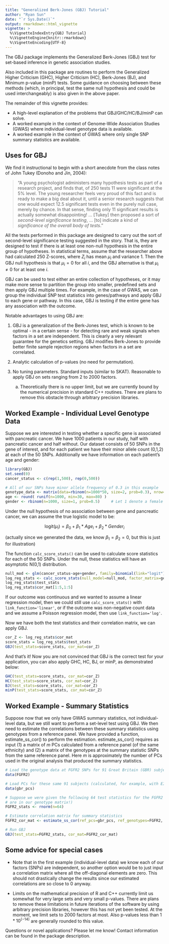 ```yaml
---
title: "Generalized Berk-Jones (GBJ) Tutorial"
author: "Ryan Sun"
date: "`r Sys.Date()`"
output: rmarkdown::html_vignette
vignette: >
  %\VignetteIndexEntry{GBJ Tutorial}
  %\VignetteEngine{knitr::rmarkdown}
  %\VignetteEncoding{UTF-8}
---
```


The GBJ package implements the Generalized Berk-Jones (GBJ) test for set-based inference in genetic association studies.

Also included in this package are routines to perform the Generalized Higher Criticism (GHC), Higher Criticism (HC),
Berk-Jones (BJ), and Minimum p-value (minP) tests.  Some guidance on choosing between these methods (which, in principal,
test the same null hypothesis and could be used interchangeably) is also given in the above paper. 

The remainder of this vignette provides:

* A high-level explanation of the problems that GBJ/GHC/HC/BJ/minP can solve.
* A worked example in the context of Genome-Wide Association Studies (GWAS) where individual-level genotype data is available. 
* A worked example in the context of GWAS where only single SNP summary statistics are available. 

## Uses for GBJ

We find it instructional to begin with a short anecdote from the class notes of John Tukey (Donoho and Jin, 2004):

> "A young psychologist administers many hypothesis tests as part of a research project, and finds that, of 250 tests 11 were significant at the 5% level.  The young researcher feels very proud of this fact and is ready to make a big deal about it, until a senior research suggests that one would expect 12.5 significant tests even in the purely null case, merely by chance.  In that sense, finding only 11 significant results is actually somewhat disappointing! ... [Tukey] then proposed a sort of *second-level significance testing*, ... [to] indicate a kind of *significance of the overall body of tests*."

All the tests performed in this package are designed to carry out the sort of second-level significance testing suggested in the story.  That is, they are designed to test if there is at least one non-null hypothesis in the entire group of hypotheses.  In statistical terms, assume that the researcher above had calculated 250 Z-scores, where $Z_{i}$ has mean $\mu_{i}$ and variance 1.  Then the GBJ null hypothesis is that $\mu_{i}=0$ for all $i$, and the GBJ alternative is that $\mu_{i} \neq 0$ for at least one $i$.

GBJ can be used to test either an entire collection of hypotheses, or it may make more sense to partition the group into
smaller, predefined sets and then apply GBJ multiple times.  For example, in the case of GWAS, we can group the individual SNP test statistics into genes/pathways and apply GBJ to each gene or pathway.  In this case, GBJ is testing if the entire gene has any association with the outcome.

Notable advantages to using GBJ are: 

1. GBJ is a generalization of the Berk-Jones test, which is known to be optimal - in a certain sense - for detecting rare and weak signals when factors in a set are independent. This is clearly a very relevant guarantee for the genetics setting.  GBJ modifies Berk-Jones to provide better finite sample rejection regions when factors in a set are correlated.

2. Analytic calculation of p-values (no need for permutation).  
  
3. No tuning parameters. Standard inputs (similar to SKAT). Reasonable to apply GBJ on sets ranging from 2 to 2000 factors.
    a. Theoretically there is no upper limit, but we are currently bound by the numerical precision in standard C++ routines.  There are plans to remove this obstacle through arbitrary precision libraries.
  
## Worked Example - Individual Level Genotype Data

Suppose we are interested in testing whether a specific gene is associated with pancreatic cancer.  We have 1000 patients in our study, half with pancreatic cancer and half without.  Our dataset consists of 50 SNPs in the gene of interest, and for each patient we have their minor allele count (0,1,2) at each of the 50 SNPs. Additionally we have information on each patient's age and gender:

```r
library(GBJ)
set.seed(0)
cancer_status <- c(rep(1,500), rep(0,500))

# All of our SNPs have minor allele frequency of 0.3 in this example
genotype_data <- matrix(data=rbinom(n=1000*50, size=2, prob=0.3), nrow=1000)
age <- round( runif(n=1000, min=30, max=80) )
gender <- rbinom(n=1000, size=1, prob=0.5)     # Let 1 denote a female and 0 a male
```

Under the null hypothesis of no association between gene and pancreatic cancer, we can assume the true logistic model to be:

$$\text{logit}(\mu_{i}) = \beta_{0} + \beta_{1}*Age_{i} + \beta_{2}*Gender_{i}$$

(actually since we generated the data, we know $\beta_{1}=\beta_{2}=0$, but this is just for illustration)

The function `calc_score_stats()` can be used to calculate score statistics for each of the 50 SNPs.  Under the null, these statistics will have an asymptotic N(0,1) distribution. 

```r
null_mod <- glm(cancer_status~age+gender, family=binomial(link="logit"))
log_reg_stats <- calc_score_stats(null_model=null_mod, factor_matrix=genotype_data, link_function="logit")
log_reg_stats$test_stats
log_reg_stats$cor_mat[1:5,1:5]
```

If our outcome was continuous and we wanted to assume a linear regression model, then we could still use `calc_score_stats()` with `link_function='linear'`, or if the outcome was non-negative count data and we assume a Poisson regression model, then use `link_function='log'`.  
 
Now we have both the test statistics and their correlation matrix, we can apply GBJ. 

```r
cor_Z <- log_reg_stats$cor_mat
score_stats = log_reg_stats$test_stats
GBJ(test_stats=score_stats, cor_mat=cor_Z)
```
And that's it! Now you are not convinced that GBJ is the correct test for your application, you can also apply GHC, HC, BJ, or minP, as demonstrated below: 

```r
GHC(test_stats=score_stats, cor_mat=cor_Z)
HC(test_stats=score_stats, cor_mat=cor_Z)
BJ(test_stats=score_stats, cor_mat=cor_Z)
minP(test_stats=score_stats, cor_mat=cor_Z)
```

## Worked Example - Summary Statistics

Suppose now that we only have GWAS summary statistics, not individual-level data, but 
we still want to perform a set-level test using GBJ.
We then need to estimate the correlations between these summary statistics using
genotypes from a reference panel. We have provided a function, estimate_ss_cor()
to perform the estimation.  estimate_ss_cor() requires as input (1) a matrix of $m$ 
PCs calculated from a reference panel (of the same ethnicity) and (2) a matrix of the 
genotypes at the summary statistic SNPs from the same reference panel. Here $m$ is
approximately the number of PCs used in the original analysis that produced the summary statistics. 

```r
# Load the genotype data at FGFR2 SNPs for 91 Great Britain (GBR) subjects from the 1000 Genomes Project (publically available).
data(FGFR2)

# Load PCs for these same 91 subjects (calculated, for example, with EIGENSTRAT)
data(gbr_pcs)

# Suppose we were given the following 64 test statistics for the FGFR2 SNPs (must be the same SNPs that
# are in our genotype matrix!)
FGFR2_stats <- rnorm(n=64)

# Estimate correlation matrix for summary statistics
FGFR2_cor_mat <- estimate_ss_cor(ref_pcs=gbr_pcs, ref_genotypes=FGFR2, link_function='logit')

# Run GBJ
GBJ(test_stats=FGFR2_stats, cor_mat=FGFR2_cor_mat)
```


## Some advice for special cases

- Note that in the first example (individual-level data) we know each of our factors (SNPs) are independent, so another option would be to just input a correlation matrix where all the off-diagonal elements are zero.  This should not drastically change the results since our estimated correlations are so close to 0 anyway. 


- Limits on the mathematical precision of R and C++ currently limit us somewhat for very large sets and very small p-values.  There are plans to remove these limitations in future iterations of the software by using arbitrary precision libraries, however this has not yet been tested.  At the moment, we limit sets to 2000 factors at most.  Also p-values less than $1*10^{(-14)}$ are generally rounded to this value.  

Questions or novel applications? Please let me know!  Contact information can be found in the package description.
